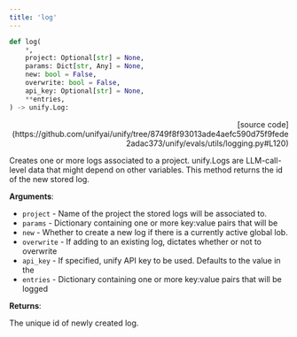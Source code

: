 ```yaml
---
title: 'log'
---
```


```python
def log(
    *,
    project: Optional[str] = None,
    params: Dict[str, Any] = None,
    new: bool = False,
    overwrite: bool = False,
    api_key: Optional[str] = None,
    **entries,
) -> unify.Log:
```

<p align="right">[source code](https://github.com/unifyai/unify/tree/8749f8f93013ade4aefc590d75f9fede2adac373/unify/evals/utils/logging.py#L120)</p>

Creates one or more logs associated to a project. unify.Logs are LLM-call-level data
that might depend on other variables. This method returns the id of the new
stored log.

**Arguments**:

- `project` - Name of the project the stored logs will be associated to.
- `params` - Dictionary containing one or more key:value pairs that will be
- `new` - Whether to create a new log if there is a currently active global lob.
- `overwrite` - If adding to an existing log, dictates whether or not to overwrite
- `api_key` - If specified, unify API key to be used. Defaults to the value in the
- `entries` - Dictionary containing one or more key:value pairs that will be logged



**Returns**:

The unique id of newly created log.